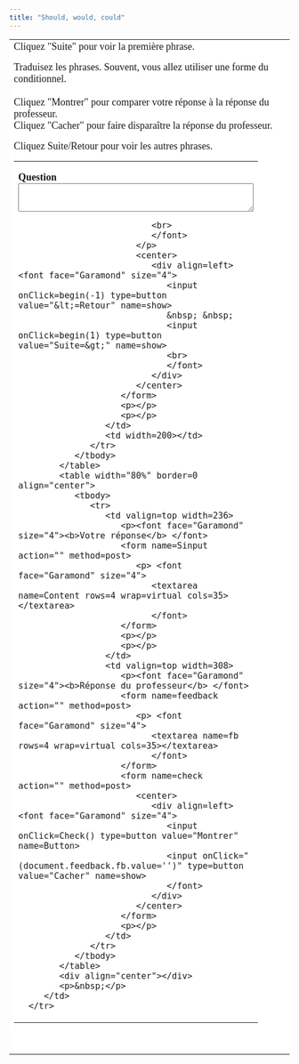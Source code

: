 ```yaml
---
title: "Should, would, could"
---
```

<body>
   <table width="90%" border="0" bgcolor="#FFFFFF" align="center" cellpadding="20">
      <tr>
         <td align="left" valign="top">
            <font face="Garamond" size="4">Cliquez &quot;Suite&quot; pour voir la 
            premi&egrave;re phrase.</font>
            <p><font face="Garamond" size="4">Traduisez les phrases. Souvent, vous allez utiliser une forme du conditionnel.  
               <br>
               Cliquez &quot;Montrer&quot; pour comparer votre r&eacute;ponse &agrave; 
               la r&eacute;ponse du professeur.<br>
               Cliquez &quot;Cacher&quot; pour faire dispara&icirc;tre la r&eacute;ponse 
               du professeur. </font>
            </p>
            <p><font face="Garamond" size="4">Cliquez Suite/Retour pour voir les autres 
               phrases.<br>
               </font>
            </p>
            <table width="80%" border=0 align="center">
               <tbody>
                  <tr>
                     <td width=395>
                        <p> 
                        <form name=qbox action="" method=post>
                           <p><font face="Garamond" size="4"><b>Question<br>
                              </b> 
                              <textarea name=q rows=3 wrap=virtual cols=50></textarea>
                              <br>
                              </font>
                           </p>
                           <center>
                              <div align=left> <font face="Garamond" size="4"> 
                                 <input onClick=begin(-1) type=button value="&lt;=Retour" name=show>
                                 &nbsp; &nbsp; 
                                 <input onClick=begin(1) type=button value="Suite=&gt;" name=show>
                                 <br>
                                 </font>
                              </div>
                           </center>
                        </form>
                        <p></p>
                        <p></p>
                     </td>
                     <td width=200></td>
                  </tr>
               </tbody>
            </table>
            <table width="80%" border=0 align="center">
               <tbody>
                  <tr>
                     <td valign=top width=236>
                        <p><font face="Garamond" size="4"><b>Votre réponse</b> </font> 
                        <form name=Sinput action="" method=post>
                           <p> <font face="Garamond" size="4"> 
                              <textarea name=Content rows=4 wrap=virtual cols=35></textarea>
                              </font> 
                        </form>
                        <p></p>
                        <p></p>
                     </td>
                     <td valign=top width=308>
                        <p><font face="Garamond" size="4"><b>Réponse du professeur</b> </font> 
                        <form name=feedback action="" method=post>
                           <p> <font face="Garamond" size="4"> 
                              <textarea name=fb rows=4 wrap=virtual cols=35></textarea>
                              </font> 
                        </form>
                        <form name=check action="" method=post>
                           <center>
                              <div align=left> <font face="Garamond" size="4"> 
                                 <input onClick=Check() type=button value="Montrer" name=Button>
                                 <input onClick="(document.feedback.fb.value='')" type=button value="Cacher" name=show>
                                 </font>
                              </div>
                           </center>
                        </form>
                        <p></p>
                     </td>
                  </tr>
               </tbody>
            </table>
            <div align="center"></div>
            <p>&nbsp;</p>
         </td>
      </tr>
   </table>
   <p>&nbsp;</p>
</body>

<HEAD>
<META http-equiv=Content-Type content="text/html; charset=windows-1252">
<SCRIPT language=Javascript><!--//
//  This code is based on a script by Marmoe Soemarmo.  
//  Dan Beeby modified it and wrote the creation interface, JavaScripts, and Perl Scripts.
//  http://lang.swarthmore.edu/mellon -- dbeeby@haverford.edu.
//  Content by Alison Murray Levine, University of Virginia -- alevine@virginia.edu.
//  You may borrow and modify these scripts, but please give credit where credit is due.
	var Question= new Array();
	var Answer= new Array();
//---------------------DATA--------------------

Question[1]="He's speaking with a customer right now but he should be available in ten minutes.";Question[2]="You should get out more ; I think it would do you good [faire du bien].";Question[3]="I couldn't walk for two days after the opération.";Question[4]="My brother would have liked to live in Rome but my sister-in-law couldn't leave her job.";Question[5]="I think Boeing would be very interested in your design.";Question[6]="What would you do if you found out your husband was sleeping with another woman ?";Question[7]="He could at least apologize !";Question[8]="They couldn't respond to our invitation because they couldn't get in touch with us.";Question[9]="I would be happy to come to the meeting, but unfortunately I teach on Tuesdays.";Question[10]="When I was younger I would always help him out [donner un coup de main], but now I'm more careful.";

Answer[1]="Il est en ligne avec un client en ce moment, mais il devrait être disponible dans dix minutes.";Answer[2]="Tu devrais sortir plus souvent ; je crois que ça te ferait du bien.";Answer[3]="Je n'ai pas pu marcher pendant deux jours après l'opération.";Answer[4]="Mon frère aurait aimé vivre à Rome mais ma belle-sœur n'a pas pu quitter son poste.";Answer[5]="Je crois que votre dessein intéresserait beaucoup Boeing.";Answer[6]="Qu'est-ce que tu ferais si tu apprenais que ton mari couchait avec une autre femme ?";Answer[7]="Il pourrait au moins s'excuser !";Answer[8]="Ils n'ont pas pu répondre à notre invitation parce qu'ils n'ont pas réussi à nous joindre.";Answer[9]="J'assisterais bien volontiers à la réunion, mais malheureusement j'ai cours le mardi.";Answer[10]="Quand j'étais plus jeune, je lui donnais toujours un coup de main, mais maintenant je fais plus attention.";

//-------------------END DATA-------------

var NextQ = 0;
var QN = 0;

function begin(QN){
NextQ = NextQ + QN
	if (Question[NextQ] == null) {
alert("Il n’y a plus de questions. Cliquez sur suite/retour pour revoir les questions.")
	}
	document.feedback.fb.value=""
	document.Sinput.Content.value=""
	document.qbox.q.value=Question[NextQ]
}

function Check(){
	if (document.Sinput.Content.value == ""){
        document.feedback.fb.value="Essayez de répondre à la question avant de voir la réponse du professeur."
        }
	else{
	document.feedback.fb.value=Answer[NextQ]
}
}
//--></SCRIPT>

<META content="MSHTML 6.00.2800.1400" name=GENERATOR>

<title>French Grammar Practice</title>
<meta http-equiv="Content-Type" content="text/html; charset=iso-8859-1">
</head>
